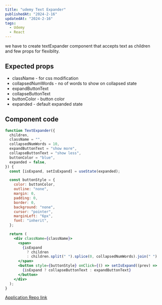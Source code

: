 ```yaml
---
title: "udemy Text Expander"
publishedAt: "2024-2-16"
updatedAt: "2024-2-16"
tags:
  - Udemy
  - React
---
```


we have to create textExpander component that accepts text as children and few props for flexiblity.

## Expected props

- className - for css modification
- collapsedNumWords - no of words to show on collapsed state
- expandButtonText
- collapseButtonText
- buttonColor - button color
- expanded - default expanded state

## Component code

```jsx
function TextExpander({
  children,
  className = "",
  collapsedNumWords = 10,
  expandButtonText = "show more",
  collapseButtonText = "show less",
  buttonColor = "blue",
  expanded = false,
}) {
  const [isExpand, setIsExpand] = useState(expanded);

  const buttonStyle = {
    color: buttonColor,
    outline: "none",
    margin: 0,
    padding: 0,
    border: 0,
    background: "none",
    cursor: "pointer",
    marginLeft: "6px",
    font: "inherit",
  };

  return (
    <div className={className}>
      <span>
        {isExpand
          ? children
          : children.split(" ").splice(0, collapsedNumWords).join(" ") + "..."}
      </span>
      <button style={buttonStyle} onClick={() => setIsExpand((prev) => !prev)}>
        {isExpand ? collapseButtonText : expandButtonText}
      </button>
    </div>
  );
}
```

[Application Repo link](https://stackblitz.com/edit/vitejs-vite-ygy3e3?file=src%2FApp.jsx)
